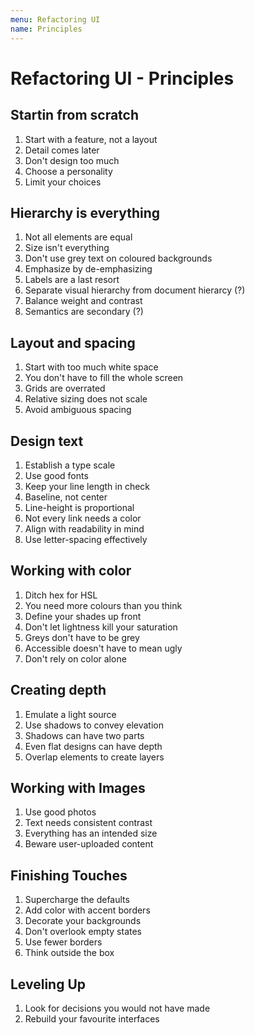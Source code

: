 ```yaml
---
menu: Refactoring UI
name: Principles
---
```


# Refactoring UI - Principles

## Startin from scratch

1. Start with a feature, not a layout
2. Detail comes later
3. Don't design too much
4. Choose a personality
5. Limit your choices

## Hierarchy is everything

1. Not all elements are equal
2. Size isn't everything
3. Don't use grey text on coloured backgrounds
4. Emphasize by de-emphasizing
5. Labels are a last resort
6. Separate visual hierarchy from document hierarcy (?)
7. Balance weight and contrast
8. Semantics are secondary (?)

## Layout and spacing

1. Start with too much white space
2. You don't have to fill the whole screen
3. Grids are overrated
4. Relative sizing does not scale
5. Avoid ambiguous spacing

## Design text

1. Establish a type scale
2. Use good fonts
3. Keep your line length in check
4. Baseline, not center
5. Line-height is proportional
6. Not every link needs a color
7. Align with readability in mind
8. Use letter-spacing effectively

## Working with color

1. Ditch hex for HSL
2. You need more colours than you think
3. Define your shades up front
4. Don't let lightness kill your saturation
5. Greys don't have to be grey
6. Accessible doesn't have to mean ugly
7. Don't rely on color alone

## Creating depth

1. Emulate a light source
2. Use shadows to convey elevation
3. Shadows can have two parts
4. Even flat designs can have depth
5. Overlap elements to create layers

## Working with Images

1. Use good photos
2. Text needs consistent contrast
3. Everything has an intended size
4. Beware user-uploaded content

## Finishing Touches

1. Supercharge the defaults
2. Add color with accent borders
3. Decorate your backgrounds
4. Don't overlook empty states
5. Use fewer borders
6. Think outside the box

## Leveling Up

1. Look for decisions you would not have made
2. Rebuild your favourite interfaces
